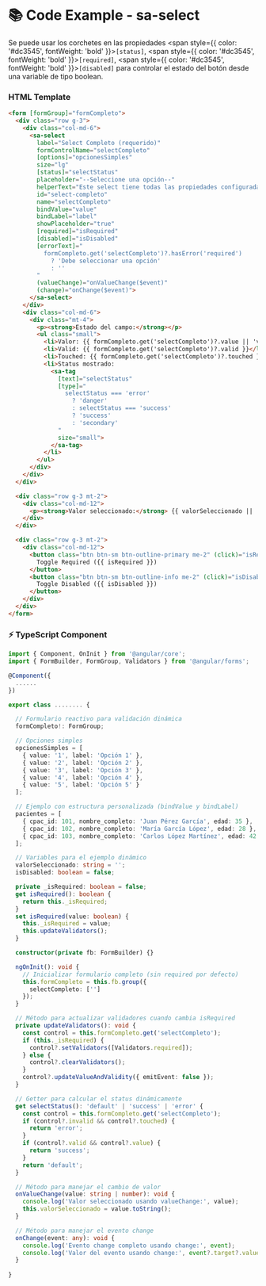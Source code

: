 
<Meta title="Componentes/Forms/Select/Select Example" />

# 📚 Code Example - sa-select

Se puede usar los corchetes en las propiedades <span style={{ color: '#dc3545', fontWeight: 'bold' }}>`[status]`</span>, <span style={{ color: '#dc3545', fontWeight: 'bold' }}>`[required]`</span>, <span style={{ color: '#dc3545', fontWeight: 'bold' }}>`[disabled]`</span> para controlar el estado del botón desde una variable de tipo boolean.

### HTML Template
```html
<form [formGroup]="formCompleto">
  <div class="row g-3">
    <div class="col-md-6">
      <sa-select
        label="Select Completo (requerido)"
        formControlName="selectCompleto"
        [options]="opcionesSimples"
        size="lg"
        [status]="selectStatus"
        placeholder="--Seleccione una opción--"
        helperText="Este select tiene todas las propiedades configuradas con status dinámico"
        id="select-completo"
        name="selectCompleto"
        bindValue="value"
        bindLabel="label"
        showPlaceholder="true"
        [required]="isRequired"
        [disabled]="isDisabled"
        [errorText]="
          formCompleto.get('selectCompleto')?.hasError('required')
            ? 'Debe seleccionar una opción'
            : ''
        "
        (valueChange)="onValueChange($event)"
        (change)="onChange($event)">
      </sa-select>
    </div>
    <div class="col-md-6">
      <div class="mt-4">
        <p><strong>Estado del campo:</strong></p>
        <ul class="small">
          <li>Valor: {{ formCompleto.get('selectCompleto')?.value || 'vacío' }}</li>
          <li>Valid: {{ formCompleto.get('selectCompleto')?.valid }}</li>
          <li>Touched: {{ formCompleto.get('selectCompleto')?.touched }}</li>
          <li>Status mostrado:
            <sa-tag
              [text]="selectStatus"
              [type]="
                selectStatus === 'error'
                  ? 'danger'
                  : selectStatus === 'success'
                  ? 'success'
                  : 'secondary'
              "
              size="small">
            </sa-tag>
          </li>
        </ul>
      </div>
    </div>
  </div>

  <div class="row g-3 mt-2">
    <div class="col-md-12">
      <p><strong>Valor seleccionado:</strong> {{ valorSeleccionado || 'Ninguno' }}</p>
    </div>
  </div>

  <div class="row g-3 mt-2">
    <div class="col-md-12">
      <button class="btn btn-sm btn-outline-primary me-2" (click)="isRequired = !isRequired">
        Toggle Required ({{ isRequired }})
      </button>
      <button class="btn btn-sm btn-outline-info me-2" (click)="isDisabled = !isDisabled">
        Toggle Disabled ({{ isDisabled }})
      </button>
    </div>
  </div>
</form>
```

### ⚡ TypeScript Component

```typescript
import { Component, OnInit } from '@angular/core';
import { FormBuilder, FormGroup, Validators } from '@angular/forms';

@Component({
  ......
})

export class ........ {

  // Formulario reactivo para validación dinámica
  formCompleto!: FormGroup;

  // Opciones simples
  opcionesSimples = [
    { value: '1', label: 'Opción 1' },
    { value: '2', label: 'Opción 2' },
    { value: '3', label: 'Opción 3' },
    { value: '4', label: 'Opción 4' },
    { value: '5', label: 'Opción 5' }
  ];

  // Ejemplo con estructura personalizada (bindValue y bindLabel)
  pacientes = [
    { cpac_id: 101, nombre_completo: 'Juan Pérez García', edad: 35 },
    { cpac_id: 102, nombre_completo: 'María García López', edad: 28 },
    { cpac_id: 103, nombre_completo: 'Carlos López Martínez', edad: 42 }
  ];

  // Variables para el ejemplo dinámico
  valorSeleccionado: string = '';
  isDisabled: boolean = false;

  private _isRequired: boolean = false;
  get isRequired(): boolean {
    return this._isRequired;
  }
  set isRequired(value: boolean) {
    this._isRequired = value;
    this.updateValidators();
  }

  constructor(private fb: FormBuilder) {}

  ngOnInit(): void {
    // Inicializar formulario completo (sin required por defecto)
    this.formCompleto = this.fb.group({
      selectCompleto: ['']
    });
  }

  // Método para actualizar validadores cuando cambia isRequired
  private updateValidators(): void {
    const control = this.formCompleto.get('selectCompleto');
    if (this._isRequired) {
      control?.setValidators([Validators.required]);
    } else {
      control?.clearValidators();
    }
    control?.updateValueAndValidity({ emitEvent: false });
  }

  // Getter para calcular el status dinámicamente
  get selectStatus(): 'default' | 'success' | 'error' {
    const control = this.formCompleto.get('selectCompleto');
    if (control?.invalid && control?.touched) {
      return 'error';
    }
    if (control?.valid && control?.value) {
      return 'success';
    }
    return 'default';
  }

  // Método para manejar el cambio de valor
  onValueChange(value: string | number): void {
    console.log('Valor seleccionado usando valueChange:', value);
    this.valorSeleccionado = value.toString();
  }

  // Método para manejar el evento change
  onChange(event: any): void {
    console.log('Evento change completo usando change:', event);
    console.log('Valor del evento usando change:', event?.target?.value);
  }
  
}
```